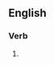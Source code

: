 ==English==

===Verb===
{{head|en|present participle}}

# {{present participle of|decontaminate|lang=en|nocat=1}}
